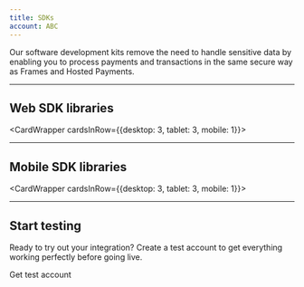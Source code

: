 ```yaml
---
title: SDKs
account: ABC
---
```


Our software development kits remove the need to handle sensitive data by enabling you to process payments and transactions in the same secure way as Frames and Hosted Payments.

---

## Web SDK libraries

<CardWrapper cardsInRow={{desktop: 3, tablet: 3, mobile: 1}}>

<CardLink
  srcImg="/docs/Integrate/java-logo.svg"
  href="https://github.com/checkout/checkout-sdk-java"
  title="Java"
  linkName="View on GitHub ›"
/>

<CardLink
  srcImg="/docs/Integrate/dotnet-logo.svg"
  href="https://github.com/checkout/checkout-sdk-net"
  title=".NET"
  linkName="View on GitHub ›"
/>

<CardLink
  srcImg="/docs/Integrate/php-logo.svg"
  href="https://github.com/checkout/checkout-sdk-php"
  title="PHP"
  linkName="View on GitHub ›"
/>

<CardLink
  srcImg="/docs/Integrate/python-logo.svg"
  href="https://github.com/checkout/checkout-sdk-python/tree/unified-payments"
  title="Python"
  linkName="View on GitHub ›"
/>

<CardLink
  srcImg="/docs/Integrate/ruby-logo.svg"
  href="https://github.com/checkout/checkout-sdk-ruby"
  title="Ruby"
  linkName="View on GitHub ›"
/>

<CardLink
  srcImg="/docs/Integrate/nodejs-logo.svg"
  href="https://checkout.github.io/checkout-sdk-node/getting_started/"
  title="Node.js"
  linkName="View Docs ›"
/>

<CardLink
  srcImg="/docs/Integrate/go-logo.svg"
  href="https://github.com/checkout/checkout-sdk-go"
  title="Go"
  linkName="View on GitHub ›"
/>

</CardWrapper>

---

## Mobile SDK libraries

<CardWrapper cardsInRow={{desktop: 3, tablet: 3, mobile: 1}}>

<CardLink
  srcImg="/docs/Integrate/android-logo.svg"
  href="https://github.com/checkout/frames-android"
  title="Android"
  linkName="View on GitHub ›"
/>

<CardLink
  srcImg="/docs/Integrate/apple-logo.svg"
  href="https://github.com/checkout/frames-ios"
  title="iOS"
  linkName="View on GitHub ›"
/>

</CardWrapper>

---

## Start testing

Ready to try out your integration? Create a test account to get everything working perfectly before going live.

<ButtonLink href="https://www.checkout.com/get-test-account">Get test account</ButtonLink>
